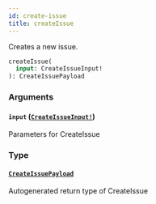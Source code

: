 ```yaml
---
id: create-issue
title: createIssue
---
```


Creates a new issue.

```graphql
createIssue(
  input: CreateIssueInput!
): CreateIssuePayload

```

### Arguments

#### `input` ([`CreateIssueInput!`](/docs/api/inputs/create-issue-input))

Parameters for CreateIssue

### Type

#### [`CreateIssuePayload`](/docs/api/objects/create-issue-payload)

Autogenerated return type of CreateIssue
